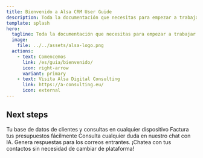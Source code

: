 ```yaml
---
title: Bienvenido a Alsa CRM User Guide
description: Toda la documentación que necesitas para empezar a trabajar con el CRM de Alsa Digital Consulting
template: splash
hero:
  tagline: Toda la documentación que necesitas para empezar a trabajar con el CRM de Alsa Digital Consulting
  image:
    file: ../../assets/alsa-logo.png
  actions:
    - text: Comencemos 
      link: /es/guia/bienvenido/
      icon: right-arrow
      variant: primary
    - text: Visita Alsa Digital Consulting
      link: https://a-consulting.eu/
      icon: external
---
```



## Next steps

<CardGrid stagger>
	<Card title="Clientes y consultas" icon="pencil">
		Tu base de datos de clientes y consultas en cualquier dispositivo
	</Card>
	<Card title="Factura y analiza" icon="add-document">
		Factura tus presupuestos fácilmente
	</Card>
	<Card title="Con Inteligencia Artificial" icon="setting">
		Consulta cualquier duda en nuestro chat con IA. Genera respuestas para los correos entrantes.
	</Card>
	<Card title="Chat en tiempo real" icon="open-book">
		¡Chatea con tus contactos sin necesidad de cambiar de plataforma!
	</Card>
</CardGrid>

